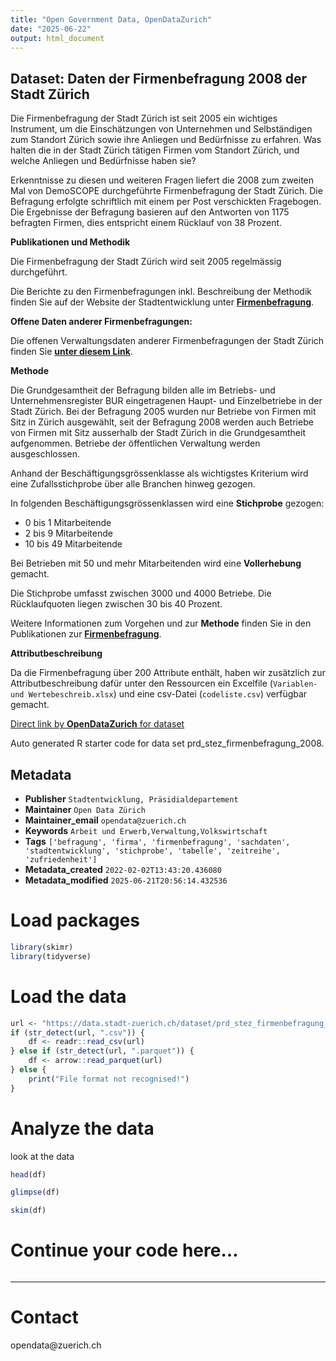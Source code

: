 ```yaml
---
title: "Open Government Data, OpenDataZurich"
date: "2025-06-22"
output: html_document
---
```


## Dataset: Daten der Firmenbefragung 2008 der Stadt Zürich

Die Firmenbefragung der Stadt Zürich ist seit 2005 ein wichtiges Instrument, um die Einschätzungen von Unternehmen und Selbständigen zum Standort Zürich sowie ihre Anliegen und Bedürfnisse zu erfahren. Was halten die in der Stadt Zürich tätigen Firmen vom Standort Zürich, und welche Anliegen und Bedürfnisse haben sie?

Erkenntnisse zu diesen und weiteren Fragen liefert die 2008 zum zweiten Mal von DemoSCOPE durchgeführte Firmenbefragung der Stadt Zürich. Die Befragung erfolgte schriftlich mit einem per Post verschickten Fragebogen. Die Ergebnisse der Befragung basieren auf den Antworten von 1175 befragten Firmen, dies entspricht einem Rücklauf von 38 Prozent.




**Publikationen und Methodik**

Die Firmenbefragung der Stadt Zürich wird seit 2005 regelmässig durchgeführt. 

Die Berichte zu den Firmenbefragungen inkl. Beschreibung der Methodik finden Sie auf der Website der Stadtentwicklung unter [**Firmenbefragung**](https://www.stadt-zuerich.ch/firmenbefragung).

[]()

**Offene Daten anderer Firmenbefragungen:**

Die offenen Verwaltungsdaten anderer Firmenbefragungen der Stadt Zürich finden Sie [**unter diesem Link**](https://data.stadt-zuerich.ch/dataset?q=&tags=firmenbefragung&sort=title_string+desc).

[]()

**Methode**

Die Grundgesamtheit der Befragung bilden alle im Betriebs- und Unternehmensregister BUR eingetragenen Haupt- und Einzelbetriebe in der Stadt Zürich. Bei der Befragung 2005 wurden nur Betriebe von Firmen mit Sitz in Zürich ausgewählt, seit der Befragung 2008 werden auch Betriebe von Firmen mit Sitz ausserhalb der Stadt Zürich in die Grundgesamtheit aufgenommen. Betriebe der öffentlichen Verwaltung werden ausgeschlossen. 

Anhand der Beschäftigungsgrössenklasse als wichtigstes Kriterium wird eine Zufallsstichprobe über alle Branchen hinweg gezogen. 

In folgenden Beschäftigungsgrössenklassen wird eine **Stichprobe** gezogen:

- 0 bis 1 Mitarbeitende
- 2 bis 9 Mitarbeitende
- 10 bis 49 Mitarbeitende

Bei Betrieben mit 50 und mehr Mitarbeitenden wird eine **Vollerhebung** gemacht. 

Die Stichprobe umfasst zwischen 3000 und 4000 Betriebe. Die Rücklaufquoten liegen zwischen 30 bis 40 Prozent.

Weitere Informationen zum Vorgehen und zur **Methode** finden Sie in den Publikationen zur [**Firmenbefragung**](https://www.stadt-zuerich.ch/firmenbefragung).

[]()

**Attributbeschreibung**

Da die Firmenbefragung über 200 Attribute enthält, haben wir zusätzlich zur Attributbeschreibung dafür unter den Ressourcen ein Excelfile (`Variablen- und Wertebeschreib.xlsx`) und eine csv-Datei (`codeliste.csv`) verfügbar gemacht.  




[]()



[Direct link by **OpenDataZurich** for dataset](https://data.stadt-zuerich.ch/dataset/prd_stez_firmenbefragung_2008)

Auto generated R starter code for data set prd_stez_firmenbefragung_2008.

## Metadata

- **Publisher** `Stadtentwicklung, Präsidialdepartement`
- **Maintainer** `Open Data Zürich`
- **Maintainer_email** `opendata@zuerich.ch`
- **Keywords** `Arbeit und Erwerb,Ver­walt­ung,​​Volks​­wirt​­schaft`
- **Tags** `['befragung', 'firma', 'firmenbefragung', 'sachdaten', 'stadtentwicklung', 'stichprobe', 'tabelle', 'zeitreihe', 'zufriedenheit']`
- **Metadata_created** `2022-02-02T13:43:20.436080`
- **Metadata_modified** `2025-06-21T20:56:14.432536`


# Load packages

```r
library(skimr)
library(tidyverse)
```

# Load the data

```r
url <- "https://data.stadt-zuerich.ch/dataset/prd_stez_firmenbefragung_2008/download/codeliste_2008.csv"
if (str_detect(url, ".csv")) {
    df <- readr::read_csv(url)
} else if (str_detect(url, ".parquet")) {
    df <- arrow::read_parquet(url)
} else {
    print("File format not recognised!")
}
```

# Analyze the data

look at the data
```r
head(df)
```

```r
glimpse(df)
```

```r
skim(df)
```

# Continue your code here...

```r

```

------------------------------------------------------------------------

# Contact

opendata@zuerich.ch
